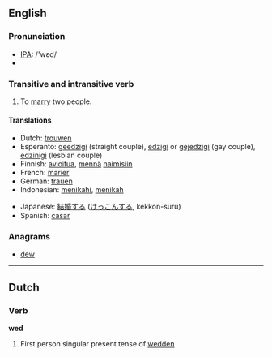 ==English==

===Pronunciation===
*[[w:IPA|IPA]]: /'wεd/
*{{audio|en-us-wed.ogg|Audio (US)}}

===Transitive and  intransitive verb===
{{conj|wed|weds|wed|wed|wedding}}
{{conj2|&nbsp;|&nbsp;|wedded|wedded|&nbsp;}}
# To [[marry]] two people.

====Translations====
{{top}}
*Dutch: [[trouwen]]
*Esperanto: [[geedzigi]] (straight couple), [[edzigi]] or [[gejedzigi]] (gay couple), [[edzinigi]] (lesbian couple)
*Finnish: [[avioitua]], [[mennä]] [[naimisiin]]
*French: [[marier]]
*German: [[trauen]]
*Indonesian: [[nikah|menikahi]], [[nikah|menikah]]
{{mid}}
*Japanese: [[結婚]]する ([[けっこん]]する, kekkon-suru)
*Spanish: [[casar]]
{{bottom}}

===Anagrams===
*[[dew]]

----
==Dutch==

===Verb===
'''wed'''

# First person singular present tense of [[wedden]]